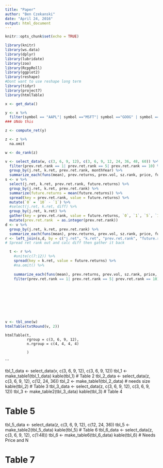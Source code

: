 ```yaml
---
title: "Paper"
author: "Ben Czekanski"
date: "April 24, 2016"
output: html_document
---
```


```r
knitr::opts_chunk$set(echo = TRUE)

library(knitr)
library(ws.data)
library(dplyr)
library(lubridate)
library(zoo)
library(RcppRoll)
library(ggplot2)
library(reshape)
#Dont want to use reshape long term
library(tidyr)
library(project7)
library(htmlTable)
```

```r
x <- get_data()

y <- x %>%
  filter(symbol == "AAPL"| symbol =="MSFT"| symbol =="GOOG" | symbol == "FSLR" | symbol == "AMZN" | symbol == "GAP" | symbol == "G.1" | symbol == "NSCN" | symbol == "NKE" | symbol == "NDAQ" | symbol == "PMI"| symbol == "ACS" | symbol == "ACV")
### UNdo this

z <- compute_ret(y)

z <- z %>%
  na.omit

w <- do_rank(z)

v <- select_data(w, c(3, 6, 9, 12), c(3, 6, 9, 12, 24, 36, 48, 60)) %>%
  filter(prev.ret.rank == 1| prev.ret.rank == 5| prev.ret.rank == 10) %>%
  group_by(j.ret, k.ret, prev.ret.rank, monthYear) %>%
  summarize_each(funs(mean), prev.returns, prev.vol, sz.rank, price, future.returns)
s <- v %>%
  select(j.ret, k.ret, prev.ret.rank, future.returns) %>%
  group_by(j.ret, k.ret, prev.ret.rank) %>%
  summarize(future.returns = mean(future.returns)) %>%
  spread(key = prev.ret.rank, value = future.returns) %>%
  mutate(`0` = `10` - `1`) %>%
  #select(j.ret, k.ret, diff) %>%
  group_by(j.ret, k.ret) %>%
  gather(key = prev.ret.rank, value = future.returns, `0`, `1`, `5`, `10`) %>%
  mutate(prev.ret.rank  = as.integer(prev.ret.rank))
d <- v %>%
  group_by(j.ret, k.ret, prev.ret.rank) %>%
  summarize_each(funs(mean), prev.returns, prev.vol, sz.rank, price, future.returns)
r <- left_join(s,d, by = c("j.ret", "k.ret", "prev.ret.rank", "future.returns"))  
# Spread ret rank out and calc diff then gather it back

  t <- r %>%
    #unite(c(7:12)) %>%
    spread(key = k.ret, value = future.returns) %>%
    #na.omit() %>%
    
    summarize_each(funs(mean), prev.returns, prev.vol, sz.rank, price, c(7:12)) %>%
    filter(prev.ret.rank == 1| prev.ret.rank == 5| prev.ret.rank == 10)
    








v <- tbl_one(w)
htmlTable(txtRound(v, 2))
```


    htmlTable(t,
              rgroup = c(3, 6, 9, 12),
              n.rgroup = c(4, 4, 4, 4)
              
              )

```


tbl_1_data <- select_data(v, c(3, 6, 9, 12), c(3, 6, 9, 12))
tbl_1 <- make_table1(tbl_1_data)
kable(tbl_1)
# Table 2
tbl_2_data <- select_data(z, c(3, 6, 9, 12), c(12, 24, 36))
tbl_2 <- make_table1(tbl_2_data)
# needs size
kable(tbl_2)
# Table 3
tbl_3_data <- select_data(z, c(3, 6, 9, 12), c(3, 6, 9, 12))
tbl_3 <- make_table2(tbl_3_data)
kable(tbl_3)
# Table 4



# Table 5
tbl_5_data <- select_data(z, c(3, 6, 9, 12), c(12, 24, 36))
tbl_5 <- make_table2(tbl_5_data)
kable(tbl_5)
# Table 6
tbl_6_data <- select_data(z, c(3, 6, 9, 12), c(1:48))
tbl_6 <- make_table6(tbl_6_data)
kable(tbl_6)
# Needs Price and N

# Table 7




